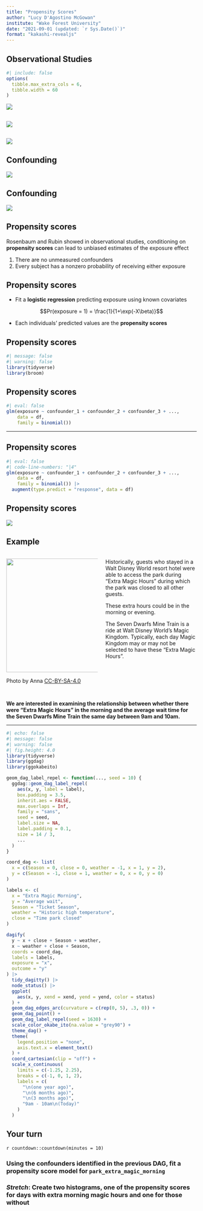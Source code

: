 ```yaml
---
title: "Propensity Scores"
author: "Lucy D'Agostino McGowan"
institute: "Wake Forest University"
date: "2021-09-01 (updated: `r Sys.Date()`)"
format: "kakashi-revealjs"
---
```


## Observational Studies {background-color="#23373B"}

```r
#| include: false
options(
  tibble.max_extra_cols = 6, 
  tibble.width = 60
)
```

![](img/obs-studies-3.png)

## {background-color="#23373B"}

![](img/trt.png)

## {background-color="#23373B"}

![](img/trt-conf.png)

## Confounding {background-color="#23373B"}


![](img/conf-2.png)


## Confounding {background-color="#23373B"}

![](img/conf-3.png)

## Propensity scores

Rosenbaum and Rubin showed in observational studies, conditioning on **propensity scores** can lead to unbiased estimates of the exposure effect

1. There are no unmeasured confounders
2. Every subject has a nonzero probability of receiving either exposure

## Propensity scores

* Fit a **logistic regression** predicting exposure using known covariates

::: {.fragment}
$$Pr(exposure = 1) = \frac{1}{1+\exp(-X\beta)}$$
:::

* Each individuals' predicted values are the **propensity scores**

## Propensity scores

```r
#| message: false
#| warning: false
library(tidyverse)
library(broom)
```

## Propensity scores

```r
#| eval: false
glm(exposure ~ confounder_1 + confounder_2 + confounder_3 + ..., 
    data = df,
    family = binomial())
```

---

## Propensity scores

```r
#| eval: false
#| code-line-numbers: "|4"
glm(exposure ~ confounder_1 + confounder_2 + confounder_3 + ..., 
    data = df,
    family = binomial()) |>
  augment(type.predict = "response", data = df) 
```

## Propensity scores {background-color="#23373B"}

![](img/pscores.png)

## Example {.small}

:::: {.columns}

::: {.column width="50%"}
<img src="img/Mickey_and_Walt_Disney.jpg" height="300"></img>

Photo by Anna [CC-BY-SA-4.0](https://creativecommons.org/licenses/by-sa/4.0/deed.en)
:::

::: {.column width="50%"}
Historically, guests who stayed in a Walt Disney World resort hotel were able to access the park during "Extra Magic Hours" during which the park was closed to all other guests.

These extra hours could be in the morning or evening.  

The Seven Dwarfs Mine Train is a ride at Walt Disney World's Magic Kingdom. Typically, each day Magic Kingdom may or may not be selected to have these "Extra Magic Hours".
:::

::::

## {background-color="#23373B" .large .center}

**We are interested in examining the relationship between whether there were "Extra Magic Hours" in the morning and the average wait time for the Seven Dwarfs Mine Train the same day between 9am and 10am.**

---

```r
#| echo: false
#| message: false
#| warning: false
#| fig.height: 4.0
library(tidyverse)
library(ggdag)
library(ggokabeito)

geom_dag_label_repel <- function(..., seed = 10) {
  ggdag::geom_dag_label_repel(
    aes(x, y, label = label),
    box.padding = 3.5, 
    inherit.aes = FALSE,
    max.overlaps = Inf, 
    family = "sans",
    seed = seed,
    label.size = NA, 
    label.padding = 0.1,
    size = 14 / 3,
    ...
  ) 
}

coord_dag <- list(
  x = c(Season = 0, close = 0, weather = -1, x = 1, y = 2),
  y = c(Season = -1, close = 1, weather = 0, x = 0, y = 0)
)

labels <- c(
  x = "Extra Magic Morning",
  y = "Average wait",
  Season = "Ticket Season",
  weather = "Historic high temperature",
  close = "Time park closed"
)

dagify(
  y ~ x + close + Season + weather,
  x ~ weather + close + Season,
  coords = coord_dag,
  labels = labels,
  exposure = "x",
  outcome = "y"
) |>
  tidy_dagitty() |>
  node_status() |>
  ggplot(
    aes(x, y, xend = xend, yend = yend, color = status)
  ) +
  geom_dag_edges_arc(curvature = c(rep(0, 5), .3, 0)) +
  geom_dag_point() +
  geom_dag_label_repel(seed = 1630) +
  scale_color_okabe_ito(na.value = "grey90") +
  theme_dag() +
  theme(
    legend.position = "none",
    axis.text.x = element_text()
  ) +
  coord_cartesian(clip = "off") +
  scale_x_continuous(
    limits = c(-1.25, 2.25),
    breaks = c(-1, 0, 1, 2),
    labels = c(
      "\n(one year ago)",
      "\n(6 months ago)",
      "\n(3 months ago)",
      "9am - 10am\n(Today)"
    )
  )
```

## **Your turn**

`r countdown::countdown(minutes = 10)`

### Using the **confounders** identified in the previous DAG, fit a propensity score model for `park_extra_magic_morning`
### *Stretch*: Create two histograms, one of the propensity scores for days with extra morning magic hours and one for those without



